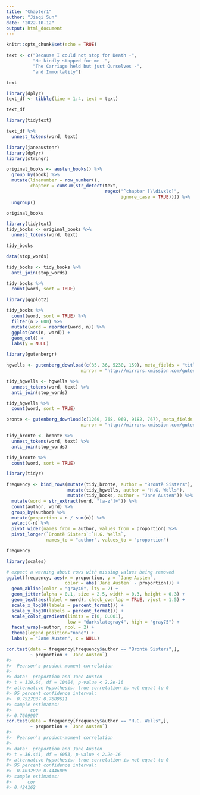 ```yaml
---
title: "Chapter1"
author: "Jiaqi Sun"
date: "2022-10-12"
output: html_document
---
```


```r
knitr::opts_chunk$set(echo = TRUE)
```

```r
text <- c("Because I could not stop for Death -",
          "He kindly stopped for me -",
          "The Carriage held but just Ourselves -",
          "and Immortality")

text
```

```r
library(dplyr)
text_df <- tibble(line = 1:4, text = text)

text_df
```

```r
library(tidytext)

text_df %>%
  unnest_tokens(word, text)
```

```r
library(janeaustenr)
library(dplyr)
library(stringr)

original_books <- austen_books() %>%
  group_by(book) %>%
  mutate(linenumber = row_number(),
         chapter = cumsum(str_detect(text, 
                                     regex("^chapter [\\divxlc]",
                                           ignore_case = TRUE)))) %>%
  ungroup()

original_books
```
```r
library(tidytext)
tidy_books <- original_books %>%
  unnest_tokens(word, text)

tidy_books
```
```r
data(stop_words)

tidy_books <- tidy_books %>%
  anti_join(stop_words)
```

```r
tidy_books %>%
  count(word, sort = TRUE) 
```

```r
library(ggplot2)

tidy_books %>%
  count(word, sort = TRUE) %>%
  filter(n > 600) %>%
  mutate(word = reorder(word, n)) %>%
  ggplot(aes(n, word)) +
  geom_col() +
  labs(y = NULL)
```
```r
library(gutenbergr)

hgwells <- gutenberg_download(c(35, 36, 5230, 159), meta_fields = "title", 
                            mirror = "http://mirrors.xmission.com/gutenberg/")
```

```r
tidy_hgwells <- hgwells %>%
  unnest_tokens(word, text) %>%
  anti_join(stop_words)
```

```r
tidy_hgwells %>%
  count(word, sort = TRUE)
```

```r
bronte <- gutenberg_download(c(1260, 768, 969, 9182, 767), meta_fields = "title", 
                            mirror = "http://mirrors.xmission.com/gutenberg/")
```

```r
tidy_bronte <- bronte %>%
  unnest_tokens(word, text) %>%
  anti_join(stop_words)
```

```r
tidy_bronte %>%
  count(word, sort = TRUE)
```

```r
library(tidyr)

frequency <- bind_rows(mutate(tidy_bronte, author = "Brontë Sisters"),
                       mutate(tidy_hgwells, author = "H.G. Wells"), 
                       mutate(tidy_books, author = "Jane Austen")) %>% 
  mutate(word = str_extract(word, "[a-z']+")) %>%
  count(author, word) %>%
  group_by(author) %>%
  mutate(proportion = n / sum(n)) %>% 
  select(-n) %>% 
  pivot_wider(names_from = author, values_from = proportion) %>%
  pivot_longer(`Brontë Sisters`:`H.G. Wells`,
               names_to = "author", values_to = "proportion")

frequency
```

```r
library(scales)

# expect a warning about rows with missing values being removed
ggplot(frequency, aes(x = proportion, y = `Jane Austen`, 
                      color = abs(`Jane Austen` - proportion))) +
  geom_abline(color = "gray40", lty = 2) +
  geom_jitter(alpha = 0.1, size = 2.5, width = 0.3, height = 0.3) +
  geom_text(aes(label = word), check_overlap = TRUE, vjust = 1.5) +
  scale_x_log10(labels = percent_format()) +
  scale_y_log10(labels = percent_format()) +
  scale_color_gradient(limits = c(0, 0.001), 
                       low = "darkslategray4", high = "gray75") +
  facet_wrap(~author, ncol = 2) +
  theme(legend.position="none") +
  labs(y = "Jane Austen", x = NULL)
```

```r
cor.test(data = frequency[frequency$author == "Brontë Sisters",],
         ~ proportion + `Jane Austen`)
#> 
#>  Pearson's product-moment correlation
#> 
#> data:  proportion and Jane Austen
#> t = 119.64, df = 10404, p-value < 2.2e-16
#> alternative hypothesis: true correlation is not equal to 0
#> 95 percent confidence interval:
#>  0.7527837 0.7689611
#> sample estimates:
#>       cor 
#> 0.7609907
cor.test(data = frequency[frequency$author == "H.G. Wells",], 
         ~ proportion + `Jane Austen`)
#> 
#>  Pearson's product-moment correlation
#> 
#> data:  proportion and Jane Austen
#> t = 36.441, df = 6053, p-value < 2.2e-16
#> alternative hypothesis: true correlation is not equal to 0
#> 95 percent confidence interval:
#>  0.4032820 0.4446006
#> sample estimates:
#>      cor 
#> 0.424162
```

